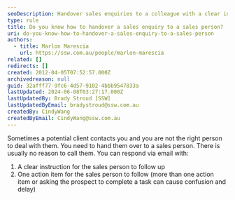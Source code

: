 ```yaml
---
seoDescription: Handover sales enquiries to a colleague with a clear instruction and one actionable task to ensure seamless follow-up.
type: rule
title: Do you know how to handover a sales enquiry to a sales person?
uri: do-you-know-how-to-handover-a-sales-enquiry-to-a-sales-person
authors:
  - title: Marlon Marescia
    url: https://ssw.com.au/people/marlon-marescia
related: []
redirects: []
created: 2012-04-05T07:52:57.000Z
archivedreason: null
guid: 32afff77-9fc6-4d57-9102-4bbb9547833a
lastUpdated: 2024-06-08T03:27:17.000Z
lastUpdatedBy: Brady Stroud [SSW]
lastUpdatedByEmail: bradystroud@ssw.com.au
createdBy: CindyWang
createdByEmail: CindyWang@ssw.com.au
---
```


Sometimes a potential client contacts you and you are not the right person to deal with them. You need to hand them over to a sales person. There is usually no reason to call them. You can respond via email with:
1. A clear instruction for the sales person to follow up
2. One action item for the sales person to follow (more than one action item or asking the prospect to complete a task can cause confusion and delay)
